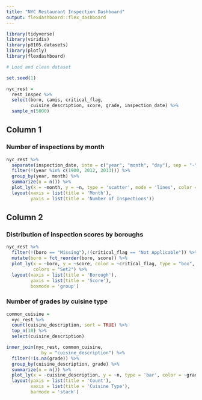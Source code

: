 ```yaml
---
title: "NYC Restaurant Inspection Dashboard"
output: flexdashboard::flex_dashboard
---
```


```r
library(tidyverse)
library(viridis)
library(p8105.datasets)
library(plotly)
library(flexdashboard)
```

```r
# Load and clean dataset

set.seed(1)

nyc_rest = 
  rest_inspec %>% 
  select(boro, camis, critical_flag, 
         cuisine_description, score, grade, inspection_date) %>%
  sample_n(5000)
```



Column 1
--------------------------------------------------

### Number of inspections by month

```r
nyc_rest %>% 
  separate(inspection_date, into = c("year", "month", "day"), sep = "-") %>% 
  filter(!(year %in% c(1900, 2012, 2013))) %>% 
  group_by(year, month) %>% 
  summarize(n = n()) %>% 
  plot_ly(x = ~month, y = ~n, type = 'scatter', mode = 'lines', color = ~year) %>% 
  layout(xaxis = list(title = 'Month'),
         yaxis = list(title = 'Number of Inspections'))

```

Column 2
--------------------------------------------------

### Distribution of inspection scores by boroughs

```r
nyc_rest %>% 
  filter(!(boro == "Missing"),!(critical_flag == "Not Applicable")) %>% 
  mutate(boro = fct_reorder(boro, score)) %>% 
  plot_ly(x = ~boro, y = ~score, color = ~critical_flag, type = "box", 
          colors = "Set2") %>% 
  layout(xaxis = list(title = 'Borough'),
         yaxis = list(title = 'Score'),
         boxmode = 'group')

```

### Number of grades by cuisine type

```r
common_cuisine =
  nyc_rest %>% 
  count(cuisine_description, sort = TRUE) %>% 
  top_n(10) %>% 
  select(cuisine_description)

inner_join(nyc_rest, common_cuisine,
             by = "cuisine_description") %>% 
  filter(!is.na(grade)) %>% 
  group_by(cuisine_description, grade) %>% 
  summarize(n = n()) %>% 
  plot_ly(x = ~cuisine_description, y = ~n, type = 'bar', color = ~grade) %>% 
  layout(yaxis = list(title = 'Count'), 
         xaxis = list(title = 'Cuisine Type'), 
         barmode = 'stack')

```